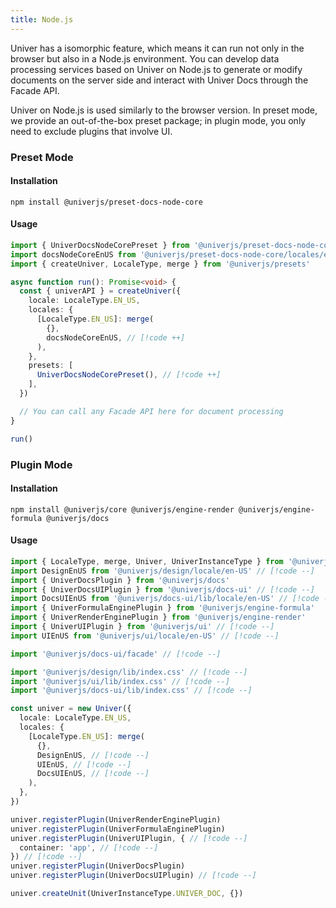 ```yaml
---
title: Node.js
---
```


Univer has a isomorphic feature, which means it can run not only in the browser but also in a Node.js environment. You can develop data processing services based on Univer on Node.js to generate or modify documents on the server side and interact with Univer Docs through the Facade API.

Univer on Node.js is used similarly to the browser version. In preset mode, we provide an out-of-the-box preset package; in plugin mode, you only need to exclude plugins that involve UI.

### Preset Mode

#### Installation

```package-install
npm install @univerjs/preset-docs-node-core
```

#### Usage

```typescript
import { UniverDocsNodeCorePreset } from '@univerjs/preset-docs-node-core' // [!code ++]
import docsNodeCoreEnUS from '@univerjs/preset-docs-node-core/locales/en-US' // [!code ++]
import { createUniver, LocaleType, merge } from '@univerjs/presets'

async function run(): Promise<void> {
  const { univerAPI } = createUniver({
    locale: LocaleType.EN_US,
    locales: {
      [LocaleType.EN_US]: merge(
        {},
        docsNodeCoreEnUS, // [!code ++]
      ),
    },
    presets: [
      UniverDocsNodeCorePreset(), // [!code ++]
    ],
  })

  // You can call any Facade API here for document processing
}

run()
```

### Plugin Mode

#### Installation

```package-install
npm install @univerjs/core @univerjs/engine-render @univerjs/engine-formula @univerjs/docs
```

#### Usage

```typescript
import { LocaleType, merge, Univer, UniverInstanceType } from '@univerjs/core'
import DesignEnUS from '@univerjs/design/locale/en-US' // [!code --]
import { UniverDocsPlugin } from '@univerjs/docs'
import { UniverDocsUIPlugin } from '@univerjs/docs-ui' // [!code --]
import DocsUIEnUS from '@univerjs/docs-ui/lib/locale/en-US' // [!code --]
import { UniverFormulaEnginePlugin } from '@univerjs/engine-formula'
import { UniverRenderEnginePlugin } from '@univerjs/engine-render'
import { UniverUIPlugin } from '@univerjs/ui' // [!code --]
import UIEnUS from '@univerjs/ui/locale/en-US' // [!code --]

import '@univerjs/docs-ui/facade' // [!code --]

import '@univerjs/design/lib/index.css' // [!code --]
import '@univerjs/ui/lib/index.css' // [!code --]
import '@univerjs/docs-ui/lib/index.css' // [!code --]

const univer = new Univer({
  locale: LocaleType.EN_US,
  locales: {
    [LocaleType.EN_US]: merge(
      {},
      DesignEnUS, // [!code --]
      UIEnUS, // [!code --]
      DocsUIEnUS, // [!code --]
    ),
  },
})

univer.registerPlugin(UniverRenderEnginePlugin)
univer.registerPlugin(UniverFormulaEnginePlugin)
univer.registerPlugin(UniverUIPlugin, { // [!code --]
  container: 'app', // [!code --]
}) // [!code --]
univer.registerPlugin(UniverDocsPlugin)
univer.registerPlugin(UniverDocsUIPlugin) // [!code --]

univer.createUnit(UniverInstanceType.UNIVER_DOC, {})
```
